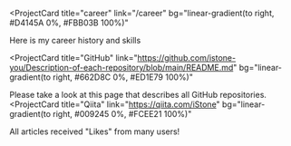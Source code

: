<ProjectCard
  title="career"
  link="/career"
  bg="linear-gradient(to right, #D4145A 0%, #FBB03B 100%)"
>
  Here is my career history and skills
</ProjectCard>

<ProjectCard
  title="GitHub"
  link="https://github.com/istone-you/Description-of-each-repository/blob/main/README.md"
  bg="linear-gradient(to right, #662D8C 0%, #ED1E79 100%)"
>
  Please take a look at this page that describes all GitHub repositories.
</ProjectCard>
<ProjectCard
  title="Qiita"
  link="https://qiita.com/iStone"
  bg="linear-gradient(to right, #009245 0%, #FCEE21 100%)"
>
  All articles received "Likes" from many users!
</ProjectCard>
